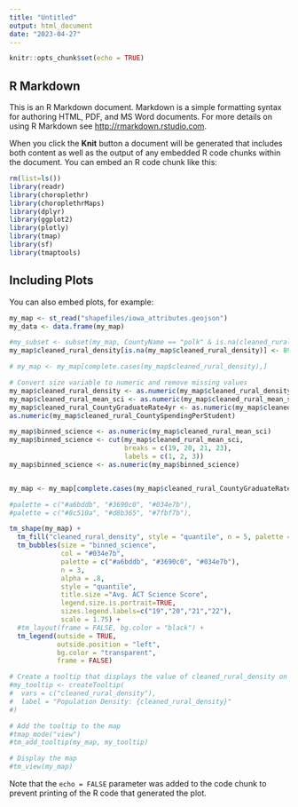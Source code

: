 ```yaml
---
title: "Untitled"
output: html_document
date: "2023-04-27"
---
```


```r
knitr::opts_chunk$set(echo = TRUE)
```

## R Markdown

This is an R Markdown document. Markdown is a simple formatting syntax for authoring HTML, PDF, and MS Word documents. For more details on using R Markdown see <http://rmarkdown.rstudio.com>.

When you click the **Knit** button a document will be generated that includes both content as well as the output of any embedded R code chunks within the document. You can embed an R code chunk like this:

```r
rm(list=ls())
library(readr)
library(choroplethr)
library(choroplethrMaps)
library(dplyr)
library(ggplot2) 
library(plotly)
library(tmap)
library(sf)
library(tmaptools)

```

## Including Plots

You can also embed plots, for example:

```r
my_map <- st_read("shapefiles/iowa_attributes.geojson")
my_data <- data.frame(my_map)

#my_subset <- subset(my_map, CountyName == "polk" & is.na(cleaned_rural_density))
my_map$cleaned_rural_density[is.na(my_map$cleaned_rural_density)] <- 890.120209059234

# my_map <- my_map[complete.cases(my_map$cleaned_rural_density),]

# Convert size variable to numeric and remove missing values
my_map$cleaned_rural_density <- as.numeric(my_map$cleaned_rural_density)
my_map$cleaned_rural_mean_sci <- as.numeric(my_map$cleaned_rural_mean_sci)
my_map$cleaned_rural_CountyGraduateRate4yr <- as.numeric(my_map$cleaned_rural_CountyGraduateRate4yr)
as.numeric(my_map$cleaned_rural_CountySpendingPerStudent)

my_map$binned_science <- as.numeric(my_map$cleaned_rural_mean_sci)
my_map$binned_science <- cut(my_map$cleaned_rural_mean_sci,
                             breaks = c(19, 20, 21, 23),
                             labels = c(1, 2, 3))
my_map$binned_science <- as.numeric(my_map$binned_science)


my_map <- my_map[complete.cases(my_map$cleaned_rural_CountyGraduateRate4yr),]

#palette = c("#a6bddb", "#3690c0", "#034e7b"), 
#palette = c("#8c510a", "#d8b365", "#7fbf7b"),

tm_shape(my_map) +
  tm_fill("cleaned_rural_density", style = "quantile", n = 5, palette = "Greys", title = "Population Density") +
  tm_bubbles(size = "binned_science",
             col = "#034e7b",
             palette = c("#a6bddb", "#3690c0", "#034e7b"), 
             n = 3, 
             alpha = .8, 
             style = "quantile", 
             title.size ="Avg. ACT Science Score", 
             legend.size.is.portrait=TRUE,
             sizes.legend.labels=c("19","20","21","22"), 
             scale = 1.75) +
  #tm_layout(frame = FALSE, bg.color = "black") +
  tm_legend(outside = TRUE, 
            outside.position = "left", 
            bg.color = "transparent", 
            frame = FALSE)

# Create a tooltip that displays the value of cleaned_rural_density on hover
#my_tooltip <- createTooltip(
#  vars = c("cleaned_rural_density"),
#  label = "Population Density: {cleaned_rural_density}"
#)

# Add the tooltip to the map
#tmap_mode("view")
#tm_add_tooltip(my_map, my_tooltip)

# Display the map
#tm_view(my_map)
```

Note that the `echo = FALSE` parameter was added to the code chunk to prevent printing of the R code that generated the plot.
